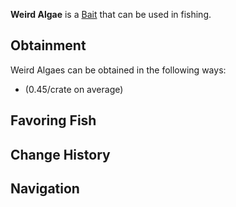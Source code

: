 {{BaitInfobox
|image          = Bait Weird Algae.png
|rarity         = Legendary
|crates         = Quality Bait Crate/0.45
|angler_quests  = <!--TBD-->
|pref_luck      = 
|univ_luck      = 200
|resilience     = 
|lure           = -35
|ability        = 
}}
'''Weird Algae''' is a {{Rarity|Legendary}} [[Bait]] that can be used in fishing.

== Obtainment ==
Weird Algaes can be obtained in the following ways:
* {{Item|Quality Bait Crate}} (0.45/crate on average)
<!--* [[Angler]] Quests, starting from the ?th completion-->

== Favoring Fish ==
{{Fish by Category Table|Weird Algae-Loving Fish|event=1|show_location=1|hide_bait=1|resultsheader='''%PAGES%''' [[Fish]] prefer Weird Algaes:|noresultsheader=No fish prefer Weird Algaes.}}

== Change History ==
{{Change History|1.0}}

== Navigation ==
{{Bait Navbox}}